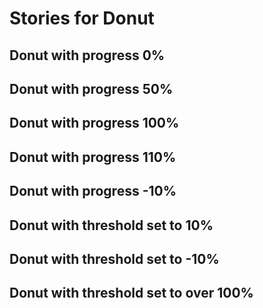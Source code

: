 
<Meta title="Components|DataViz/Donut" component={Donut}/>

# Stories for Donut


## Donut with progress 0%
<Preview>
  <Story name="0%">
   <Donut progress="0"/>
  </Story>
</Preview>

   
## Donut with progress 50%
<Preview>
  <Story name="50%">
   <Donut progress="0.5"/>
  </Story>
</Preview>



## Donut with progress 100%
<Preview>
  <Story name="100%">
   <Donut progress="1"/>
  </Story>
</Preview>



## Donut with progress 110%
<Preview>
  <Story name="110%">
   <Donut progress="1.1"/>
  </Story>
</Preview>


## Donut with progress -10%
<Preview>
  <Story name="-10%">
   <Donut progress="-0.1"/>
  </Story>
</Preview>

## Donut with threshold set to 10%
<Preview>
    <Story name="Threshold low">
       <Donut progress="0.2" warningThreshold="0.1"/>
     </Story>
</Preview>


## Donut with threshold set to -10%
<Preview>
    <Story name="Threshold under 0%">
       <Donut progress="0.2" warningThreshold="-0.1"/>
     </Story>
</Preview>


## Donut with threshold set to over 100%
<Preview>
    <Story name="Threshold over 100%">
       <Donut progress="1" warningThreshold="1.5"/>
     </Story>
</Preview>           


<Props of={Donut} />


